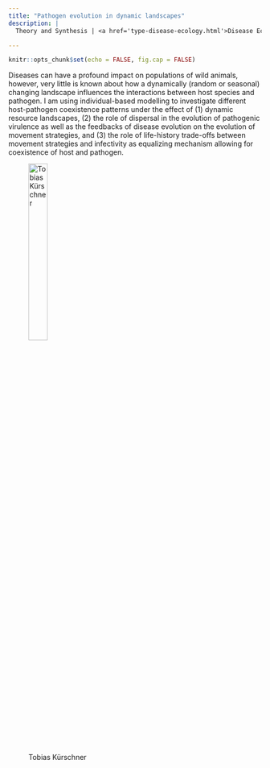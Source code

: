 ```yaml
---
title: "Pathogen evolution in dynamic landscapes"
description: |
  Theory and Synthesis | <a href='type-disease-ecology.html'>Disease Ecology</a>, <a href='type-simulation-model.html'>Simulation Model</a>

---
```


```r
knitr::opts_chunk$set(echo = FALSE, fig.cap = FALSE)
```

Diseases can have a profound impact on populations of wild animals, however, very little is known about how a dynamically (random or seasonal) changing landscape influences the interactions between host species and pathogen. I am using individual-based modelling to investigate different host-pathogen coexistence patterns under the effect of (1) dynamic resource landscapes, (2) the role of dispersal in the evolution of pathogenic virulence as well as the feedbacks of disease evolution on the evolution of movement strategies, and (3) the role of life-history trade-offs between movement strategies and infectivity as equalizing mechanism allowing for coexistence of host and pathogen.

<figure>
  <img src="img/people-kuerschner.jpg" alt="Tobias Kürschner" style="width:30%"><br>
  <figcaption>Tobias Kürschner</figcaption>
</figure>
